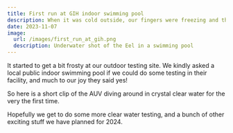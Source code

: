 ```yaml
---
title: First run at GIH indoor swimming pool
description: When it was cold outside, our fingers were freezing and the computer battery was drained within an hour, we managed to squeeze ourselves into a local public swimming pool facility.
date: 2023-11-07
image:
  url: /images/first_run_at_gih.png
  description: Underwater shot of the Eel in a swimming pool
---
```



<YouTube id="https://youtu.be/gChwzEbkRZ0" class="max-w-3xl" />

It started to get a bit frosty at our outdoor testing site. We kindly asked a local public indoor swimming pool if we could do some testing in their facility, and much to our joy they said yes!

So here is a short clip of the AUV diving around in crystal clear water for the very the first time.

Hopefully we get to do some more clear water testing, and a bunch of other exciting stuff we have planned for 2024.
